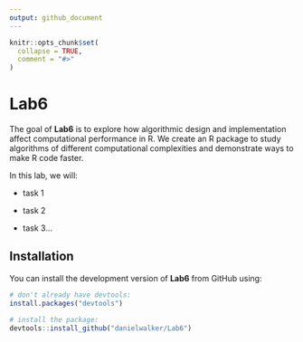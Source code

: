 ```yaml
---
output: github_document
---
```


<!-- README.md is generated from README.Rmd. Please edit that file -->

```r
knitr::opts_chunk$set(
  collapse = TRUE,
  comment = "#>"
)
```

<!-- README.md is generated from README.Rmd. Please edit that file -->

# Lab6

<!-- badges: start -->
<!-- badges: end -->

The goal of **Lab6** is to explore how algorithmic design and implementation affect computational performance in R.
We create an R package to study algorithms of different computational complexities and demonstrate ways to make R code faster.

In this lab, we will:

- task 1

- task 2

- task 3...


## Installation

You can install the development version of **Lab6** from GitHub using:

```r
# don't already have devtools:
install.packages("devtools")

# install the package:
devtools::install_github("danielwalker/Lab6")
```
